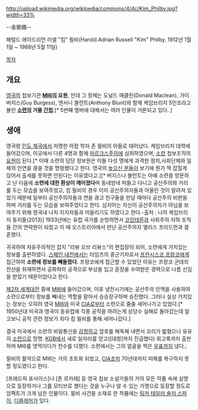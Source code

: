 http://upload.wikimedia.org/wikipedia/commons/4/4c/Kim_Philby.jpg?width=33%

--金弼備--

해럴드 에이드리언 러셀 "킴" 필비(Harold Adrian Russell "Kim" Philby, 1912년 1월 1일 ~ 1988년 5월 11일)

[[목차]]
== 개요 ==
[[영국]]의 첩보기관 '''[[MI6]]의 요원''', 인데 그 정체는 도널드 매클린(Donald Maclean), 가이 버지스(Guy Burgess), 앤서니 블런트(Anthony Blunt)와 함께 케임브리지 5인조라고 불린 '''[[소련]]의 거물 [[간첩]]'''.[* 5번째 멤버에 대해서는 여러 인물이 거론되고 있다. ]

== 생애 ==
영국령 [[인도 제국]]에서 저명한 아랍 학자 존 필비의 아들로 태어났다. 케임브리지 대학에 들어갔으며, 이곳에서 다른 4명과 함께 [[마르크스주의]]에 심취하였으며, [[소련]] 첩보조직의 [[요원]]이 된다.[* 이때 소련의 담당 정보원은 이들 다섯 명에게 과격한 정치,사회단체와 일체의 인연을 끊을 것을 명령했다고 한다. 영국의 [[높으신 분들]]이 보기에 뭔가 책 잡힐게 있어서 출세를 못하면 안된다는 이유였다고.][* 버지스나 블런트는 아예 소련을 방문하고 난 다음에 '''소련에 대한 환상이 깨어졌다'''며 동네방네 떠들고 다니고 공산주의와 거리룰 두는 모습을 보여주었고, 킴 필비의 경우 이미 공산주의자들과 어울린 것이 알려져 있었기 때문에 일부러 공산주의자들과 연을 끊고 친구들을 만날 때마다 공산주의 비판을 하며 거리를 두는 모습을 보여주었다고 한다. 심지어는 자신이 공산주의자가 아님을 보여주기 위해 영국내 나치 지지자들과 어울리기도 하였다고 한다.-출처 : 나의 케임브리지 동지들(2013)] 1933년에는 유럽 국가를 순방하면서 [[코민테른]]과 사회주의 지하 조직들 간의 연락원이 되었고 이 때 오스트리아에서 만난 공산주의자 앨리스 프리드먼과 결혼했다.

귀국하여 자유주의적인 잡지 "리뷰 오브 리뷰스"의 편집장이 되어, 소련에게 가치있는 정보를 출판하였다. [[스페인 내전]]에서는 타임즈의 종군기자로서 [[프란시스코 프랑코]]에게 접근하여 '''소련에 정보를 빼돌렸다.''' 프랑코에게 접근할 수 있었던 이유는 프랑코 군대의 전선을 취재하면서 공화파의 공격으로 부상을 입고 훈장을 수여받은 경력으로 나름 신임을 받았기 때문이었다고 한다.

[[제2차 세계대전]] 중에 [[MI6]]에 들어갔으며, 이후 냉전시기에는 공산주의 인맥을 사용하여 소련으로부터 정보를 빼내는 역할을 맡아서 승승장구하며 승진했다. 그러나 실상 가치있는 정보는 오히려 영국 [[MI6]]와 미국 [[CIA]]로부터 소련으로 줄줄 세어나가고 있었다.[* 1950년대 미국과 영국이 동유럽에 각종 공작을 하려는게 상당수 실패로 돌아갔는데 알고보니 공작 관련 정보가 죄다 킴 필비를 통해 새어나갔다.]

결국 미국에서 소련의 비밀통신을 [[감청]]하고 암호를 해독해 내면서 꼬리가 밟혔으나 유유히 [[소련]]으로 망명. [[KGB]]에서 새로 일자리를 얻고([대령]까지 진급했다) 회고록까지 출판하며 MI6를 엿먹이다가 천수를 다했다. 소련에서는 그의 얼굴을 찍은 [[우표]]까지 냈다.;

필비의 활약으로 MI6는 거의 초토화 되었고, [[CIA]]조차 70년대까지 피해를 복구하지 못할 정도였다고 한다.

[프레드릭 포사이스]나 [존 르카레] 등 영국 첩보 소설가들의 거의 모든 작품 속에 실명으로 등장하거나 그를 모티브로 했다는 것을 누구나 알 수 있는 가명으로 등장할 정도로 임팩트가 크게 남은 인물이다. 필비 사건을 소재로 한 작품에는 [[팅커 테일러 솔저 스파이]], [[디클레어]]가 있다.
